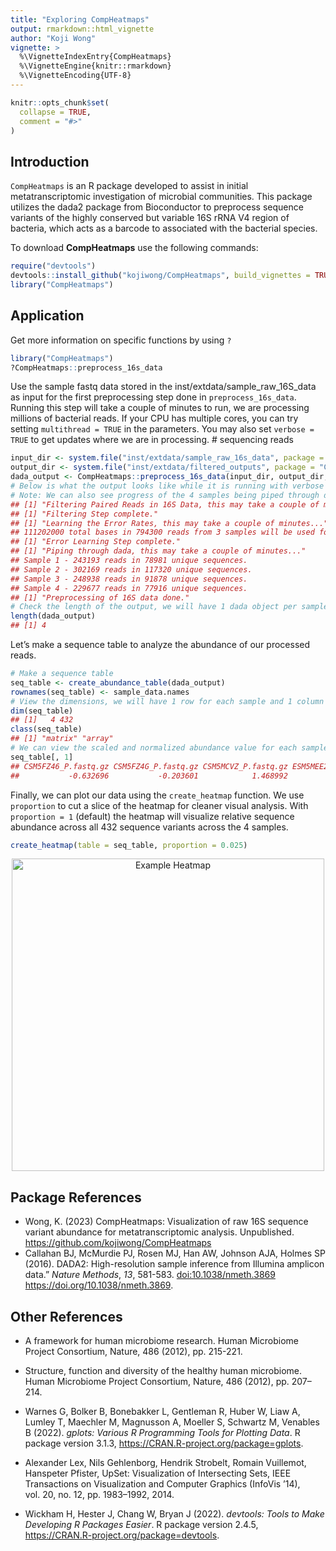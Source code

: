 ```yaml
---
title: "Exploring CompHeatmaps"
output: rmarkdown::html_vignette
author: "Koji Wong"
vignette: >
  %\VignetteIndexEntry{CompHeatmaps}
  %\VignetteEngine{knitr::rmarkdown}
  %\VignetteEncoding{UTF-8}
---
```


```r
knitr::opts_chunk$set(
  collapse = TRUE,
  comment = "#>"
)
```

## Introduction
`CompHeatmaps` is an R package developed to assist in initial metatranscriptomic investigation of microbial communities. This package utilizes the dada2 package from Bioconductor to preprocess sequence variants of the highly conserved but variable 16S rRNA V4 region of bacteria, which acts as a barcode to associated with the bacterial species.

To download **CompHeatmaps** use the following commands:
``` r
require("devtools")
devtools::install_github("kojiwong/CompHeatmaps", build_vignettes = TRUE)
library("CompHeatmaps")
```

## Application
Get more information on specific functions by using `?`
``` r
library("CompHeatmaps")
?CompHeatmaps::preprocess_16s_data
```

Use the sample fastq data stored in the inst/extdata/sample_raw_16S_data as input for the first preprocessing step done in `preprocess_16s_data`. Running this step will take a couple of minutes to run, we are processing millions of bacterial reads. If your CPU has multiple cores, you can try setting `multithread = TRUE` in the parameters. You may also set `verbose = TRUE` to get updates where we are in processing.
# sequencing reads
``` r
input_dir <- system.file("inst/extdata/sample_raw_16s_data", package = "CompHeatmaps")
output_dir <- system.file("inst/extdata/filtered_outputs", package = "CompHeatmaps")
dada_output <- CompHeatmaps::preprocess_16s_data(input_dir, output_dir, verbose = TRUE, multithread = TRUE)
# Below is what the output looks like while it is running with verbose set to TRUE. 
# Note: We can also see progress of the 4 samples being piped through dada2's `dada` function.
## [1] "Filtering Paired Reads in 16S Data, this may take a couple of minutes..."
## [1] "Filtering Step complete."
## [1] "Learning the Error Rates, this may take a couple of minutes..."
## 111202000 total bases in 794300 reads from 3 samples will be used for learning the error rates.
## [1] "Error Learning Step complete."
## [1] "Piping through dada, this may take a couple of minutes..."
## Sample 1 - 243193 reads in 78981 unique sequences.
## Sample 2 - 302169 reads in 117320 unique sequences.
## Sample 3 - 248938 reads in 91878 unique sequences.
## Sample 4 - 229677 reads in 77916 unique sequences.
## [1] "Preprocessing of 16S data done."
# Check the length of the output, we will have 1 dada object per sample (fastq file)
length(dada_output)
## [1] 4
```



Let's make a sequence table to analyze the abundance of our processed reads.
``` r
# Make a sequence table
seq_table <- create_abundance_table(dada_output)
rownames(seq_table) <- sample_data.names
# View the dimensions, we will have 1 row for each sample and 1 column for each unique read
dim(seq_table)
## [1]   4 432
class(seq_table)
## [1] "matrix" "array"
# We can view the scaled and normalized abundance value for each sample using matrix indexing. Here is the first column of a specific sequence variant. Positive values indicate higher relative abundance of the queried sequence variant.
seq_table[, 1]
## CSM5FZ46_P.fastq.gz CSM5FZ4G_P.fastq.gz CSM5MCVZ_P.fastq.gz ESM5MEE2_P.fastq.gz 
##           -0.632696           -0.203601            1.468992           -0.632696 
```

Finally, we can plot our data using the `create_heatmap` function. We use `proportion` to cut a slice of the heatmap for cleaner visual analysis. With `proportion = 1` (default) the heatmap will visualize relative sequence abundance across all 432 sequence variants across the 4 samples.
``` r
create_heatmap(table = seq_table, proportion = 0.025)
```
<div style="text-align:center"><img src="Heatmap.png" alt="Example Heatmap" width="500"/> </div>

## Package References
- Wong, K. (2023) CompHeatmaps: Visualization of raw 16S sequence variant abundance for metatranscriptomic analysis. Unpublished. <https://github.com/kojiwong/CompHeatmaps>
- Callahan BJ, McMurdie PJ, Rosen MJ, Han AW, Johnson AJA, Holmes SP
  (2016). DADA2: High-resolution sample inference from Illumina
  amplicon data.” *Nature Methods*, *13*, 581-583.
  <doi:10.1038/nmeth.3869> <https://doi.org/10.1038/nmeth.3869>.


## Other References

- A framework for human microbiome research. Human Microbiome Project
  Consortium, Nature, 486 (2012), pp. 215-221.

- Structure, function and diversity of the healthy human microbiome.
  Human Microbiome Project Consortium, Nature, 486 (2012), pp. 207–214.

- Warnes G, Bolker B, Bonebakker L, Gentleman R, Huber W, Liaw A, Lumley
  T, Maechler M, Magnusson A, Moeller S, Schwartz M, Venables B (2022).
  *gplots: Various R Programming Tools for Plotting Data*. R package
  version 3.1.3, <https://CRAN.R-project.org/package=gplots>.

- Alexander Lex, Nils Gehlenborg, Hendrik Strobelt, Romain Vuillemot,
  Hanspeter Pfister, UpSet: Visualization of Intersecting Sets, IEEE
  Transactions on Visualization and Computer Graphics (InfoVis ’14),
  vol. 20, no. 12, pp. 1983–1992, 2014.

- Wickham H, Hester J, Chang W, Bryan J (2022). *devtools: Tools to Make
  Developing R Packages Easier*. R package version 2.4.5,
  <https://CRAN.R-project.org/package=devtools>.
